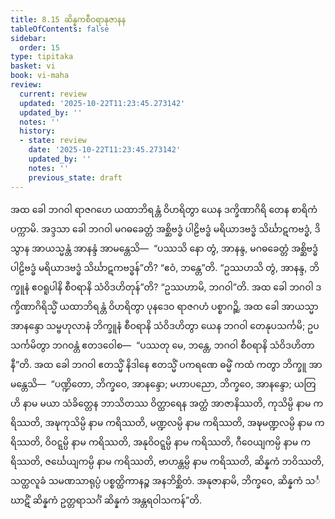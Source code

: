 ```yaml
---
title: 8.15 ဆိန္နကစီဝရာနုဇာနန
tableOfContents: false
sidebar:
  order: 15
type: tipitaka
basket: vi
book: vi-maha
review:
  current: review
  updated: '2025-10-22T11:23:45.273142'
  updated_by: ''
  notes: ''
  history:
  - state: review
    date: '2025-10-22T11:23:45.273142'
    updated_by: ''
    notes: ''
    previous_state: draft
---
```



<ReviewStatus review={frontmatter.review} showDetails={true} />

<HypothesisAnnotation frontmatter={frontmatter} />

<DynamicBreadcrumb />

<Division number="345" book="vi-maha" e="ch" v="3" p="400">

<Paragraph number="1643" book="vi-maha">
အထ ခေါ ဘဂဝါ ရာဇဂဟေ ယထာဘိရန္တံ ဝိဟရိတွာ ယေန ဒက္ခိဏာဂိရိ တေန စာရိကံ ပက္ကာမိ. အဒ္ဒသာ ခေါ ဘဂဝါ မဂဓခေတ္တံ အစ္ဆိဗဒ္ဓံ ပါဠိဗဒ္ဓံ မရိယာဒဗဒ္ဓံ သိင်္ဃာဋကဗဒ္ဓံ, ဒိသွာန အာယသ္မန္တံ အာနန္ဒံ အာမန္တေသိ—  “ပဿသိ နော တွံ, အာနန္ဒ, မဂဓခေတ္တံ အစ္ဆိဗဒ္ဓံ ပါဠိဗဒ္ဓံ မရိယာဒဗဒ္ဓံ သိင်္ဃာဋကဗဒ္ဓန်”တိ? “ဧဝံ, ဘန္တေ”တိ. “ဥဿဟသိ တွံ, အာနန္ဒ, ဘိက္ခူနံ ဧဝရူပါနိ စီဝရာနိ သံဝိဒဟိတုန်”တိ? “ဥဿဟာမိ, ဘဂဝါ”တိ. အထ ခေါ ဘဂဝါ ဒက္ခိဏာဂိရိသ္မိံ ယထာဘိရန္တံ ဝိဟရိတွာ ပုနဒေဝ ရာဇဂဟံ ပစ္စာဂဉ္ဆိ. အထ ခေါ အာယသ္မာ အာနန္ဒော သမ္ဗဟုလာနံ ဘိက္ခူနံ စီဝရာနိ သံဝိဒဟိတွာ ယေန ဘဂဝါ တေနုပသင်္ကမိ; ဥပသင်္ကမိတွာ ဘဂဝန္တံ ဧတဒဝေါစ—  “ပဿတု မေ, ဘန္တေ, ဘဂဝါ စီဝရာနိ သံဝိဒဟိတာနီ”တိ. အထ ခေါ ဘဂဝါ ဧတသ္မိံ နိဒါနေ ဧတသ္မိံ ပကရဏေ ဓမ္မိံ ကထံ ကတွာ ဘိက္ခူ အာမန္တေသိ—  “ပဏ္ဍိတော, ဘိက္ခဝေ, အာနန္ဒော; မဟာပညော, ဘိက္ခဝေ, အာနန္ဒော; ယတြ ဟိ နာမ မယာ သံခိတ္တေန ဘာသိတဿ ဝိတ္ထာရေန အတ္ထံ အာဇာနိဿတိ, ကုသိမ္ပိ နာမ ကရိဿတိ, အဍ္ဎကုသိမ္ပိ နာမ ကရိဿတိ, မဏ္ဍလမ္ပိ နာမ ကရိဿတိ, အဍ္ဎမဏ္ဍလမ္ပိ နာမ ကရိဿတိ, ဝိဝဋ္ဋမ္ပိ နာမ ကရိဿတိ, အနုဝိဝဋ္ဋမ္ပိ နာမ ကရိဿတိ, ဂီဝေယျကမ္ပိ နာမ ကရိဿတိ, ဇင်္ဃေယျကမ္ပိ နာမ ကရိဿတိ, ဗာဟန္တမ္ပိ နာမ ကရိဿတိ, ဆိန္နကံ ဘဝိဿတိ, သတ္ထလူခံ သမဏသာရုပ္ပံ ပစ္စတ္ထိကာနဉ္စ အနဘိစ္ဆိတံ. အနုဇာနာမိ, ဘိက္ခဝေ, ဆိန္နကံ သင်္ဃာဋိံ ဆိန္နကံ ဥတ္တရာသင်္ဂံ ဆိန္နကံ အန္တရဝါသကန်”တိ.
</Paragraph>
</Division>